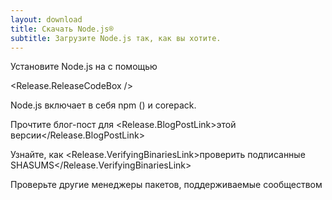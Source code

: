 ```yaml
---
layout: download
title: Скачать Node.js®️
subtitle: Загрузите Node.js так, как вы хотите.
---
```


<section>
  Установите Node.js <Release.VersionDropdown /> на <Release.OperatingSystemDropdown /> с помощью <Release.PlatformDropdown />

  <Release.ReleaseCodeBox />
</section>

<section>
  Node.js включает в себя <LinkWithArrow href="https://npmjs.com">npm</LinkWithArrow> (<Release.NpmVersion />) и corepack.

  Прочтите блог-пост для <Release.BlogPostLink>этой версии</Release.BlogPostLink>

  Узнайте, как <Release.VerifyingBinariesLink>проверить подписанные SHASUMS</Release.VerifyingBinariesLink>

  Проверьте другие <LinkWithArrow href="/download/package-manager/all">менеджеры пакетов</LinkWithArrow>, поддерживаемые сообществом
</section>
